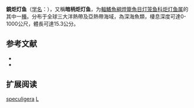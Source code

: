 {{Speciesbox
| name = 鏡炬灯鱼
| status = NE
| status_system = IUCN3.1
| image = 
| genus = Lampadena
| species = speculigera
| authority = Goode & Bean, 1896
| synonyms = *''Lampadena braueri''<br /><small>Zugmayer, 1914</small>
*''Myctophum speculiger''<br /><small>Goode & Bean, 1896</small>
}}

'''鏡炬灯鱼'''（[[学名|学名]]：{{lang|la|''Lampadena speculigera''}}），又稱'''暗柄炬灯鱼'''，为[[輻鰭魚綱|輻鰭魚綱]][[燈籠魚目|燈籠魚目]][[灯笼鱼科|灯笼鱼科]][[炬灯鱼属|炬灯鱼属]]的其中一[[種|種]]。分布于全球三大洋熱帶及亞熱帶海域，為深海魚類，棲息深度可達0-1000公尺，體長可達15.3公分。

== 参考文献 ==
{{refbegin}}
*{{FishBase_species|genus=Lampadena|species=speculigera|year=2012|month=2}}
*{{cite web| url =http://www.bioinfo.cn/db05/BjdwSpecies.php?action=view&id=5580| title =暗柄炬灯鱼| work =中国动物物种编目数据库| publisher =中国科学院微生物研究所| author =中国科学院动物研究所| accessdate =2009-04-11| deadurl =yes| archiveurl =https://web.archive.org/web/20160305031109/http://www.bioinfo.cn/db05/BjdwSpecies.php?action=view&id=5580| archivedate =2016-03-05}}
{{refend}}

== 扩展阅读 ==
{{refbegin}}
{{wikispecies-inline|Lampadena speculigera|鏡炬灯鱼}}
{{refend}}
{{Taxonbar|from=Q3760452}}

[[Category:炬灯鱼属|speculigera]]
[[Category:1896年描述的魚類|L]]


{{灯笼鱼目小作品}}